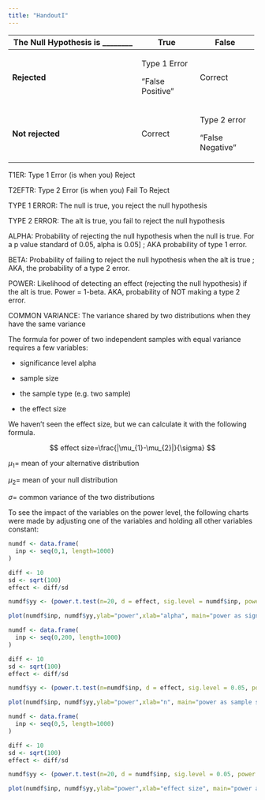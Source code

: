 ```yaml
---
title: "HandoutI"
---
```


+-----------------------------------------+------------------+------------------+
| The Null Hypothesis is \_\_\_\_\_\_\_\_ | True             | False            |
+=========================================+==================+==================+
| **Rejected**                            | Type 1 Error     | Correct          |
|                                         |                  |                  |
|                                         | "False Positive" |                  |
+-----------------------------------------+------------------+------------------+
| **Not rejected**                        | Correct          | Type 2 error     |
|                                         |                  |                  |
|                                         |                  | "False Negative" |
+-----------------------------------------+------------------+------------------+

T1ER: Type 1 Error (is when you) Reject

T2EFTR: Type 2 Error (is when you) Fail To Reject

TYPE 1 ERROR: The null is true, you reject the null hypothesis

TYPE 2 ERROR: The alt is true, you fail to reject the null hypothesis

ALPHA: Probability of rejecting the null hypothesis when the null is true. For a p value standard of 0.05, alpha is 0.05\] ; AKA probability of type 1 error.

BETA: Probability of failing to reject the null hypothesis when the alt is true ; AKA, the probability of a type 2 error.

POWER: Likelihood of detecting an effect (rejecting the null hypothesis) if the alt is true. Power = 1-beta. AKA, probability of NOT making a type 2 error.

COMMON VARIANCE: The variance shared by two distributions when they have the same variance

The formula for power of two independent samples with equal variance requires a few variables:

-   significance level alpha

-   sample size

-   the sample type (e.g. two sample)

-   the effect size

We haven't seen the effect size, but we can calculate it with the following formula.

$$
effect size=\frac{|\mu_{1}-\mu_{2}|}{\sigma}
$$

$\mu_{1}=$ mean of your alternative distribution

$\mu_{2}=$ mean of your null distribution

$\sigma=$ common variance of the two distributions

To see the impact of the variables on the power level, the following charts were made by adjusting one of the variables and holding all other variables constant:

```r
numdf <- data.frame(
  inp <- seq(0,1, length=1000)
)

diff <- 10
sd <- sqrt(100)
effect <- diff/sd

numdf$yy <- (power.t.test(n=20, d = effect, sig.level = numdf$inp, power = NULL, type = "two.sample"))$power

plot(numdf$inp, numdf$yy,ylab="power",xlab="alpha", main="power as significance level alpha increases", )
```

```r
numdf <- data.frame(
  inp <- seq(0,200, length=1000)
)

diff <- 10
sd <- sqrt(100)
effect <- diff/sd

numdf$yy <- (power.t.test(n=numdf$inp, d = effect, sig.level = 0.05, power = NULL, type = "two.sample"))$power

plot(numdf$inp, numdf$yy,ylab="power",xlab="n", main="power as sample size increases", )
```

```r
numdf <- data.frame(
  inp <- seq(0,5, length=1000)
)

diff <- 10
sd <- sqrt(100)
effect <- diff/sd

numdf$yy <- (power.t.test(n=20, d = numdf$inp, sig.level = 0.05, power = NULL, type = "two.sample"))$power

plot(numdf$inp, numdf$yy,ylab="power",xlab="effect size", main="power as effect size increases", )
```
